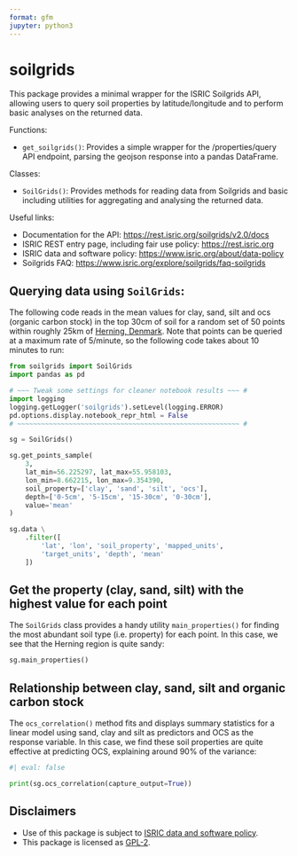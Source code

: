 ```yaml
---
format: gfm
jupyter: python3
---
```

<!-- This file is generated by README.qmd; please do not edit by hand -->

# soilgrids

This package provides a minimal wrapper for the ISRIC Soilgrids API, allowing 
users to query soil properties by latitude/longitude and to perform basic 
analyses on the returned data.

Functions:

*   `get_soilgrids()`: Provides a simple wrapper for the /properties/query
    API endpoint, parsing the geojson response into a pandas DataFrame.
        
Classes:

*   `SoilGrids()`: Provides methods for reading data from Soilgrids and basic 
    including utilities for aggregating and analysing the returned data.

Useful links:

*   Documentation for the API: <https://rest.isric.org/soilgrids/v2.0/docs>
*   ISRIC REST entry page, including fair use policy: <https://rest.isric.org>
*   ISRIC data and software policy: <https://www.isric.org/about/data-policy>
*   Soilgrids FAQ: <https://www.isric.org/explore/soilgrids/faq-soilgrids>

## Querying data using `SoilGrids`:
The following code reads in the mean values for clay, sand, silt and ocs 
(organic carbon stock) in the top 30cm of soil for a random set of 50 points 
within roughly 25km of 
[Herning, Denmark](https://en.wikipedia.org/wiki/Herning). Note that points can 
be queried at a maximum rate of 5/minute, so the following code takes about 10 
minutes to run:

```python
from soilgrids import SoilGrids
import pandas as pd

# ~~~ Tweak some settings for cleaner notebook results ~~~ #
import logging
logging.getLogger('soilgrids').setLevel(logging.ERROR)
pd.options.display.notebook_repr_html = False
# ~~~~~~~~~~~~~~~~~~~~~~~~~~~~~~~~~~~~~~~~~~~~~~~~~~~~~~~~ #

sg = SoilGrids()

sg.get_points_sample(
    3,
    lat_min=56.225297, lat_max=55.958103,
    lon_min=8.662215, lon_max=9.354390,
    soil_property=['clay', 'sand', 'silt', 'ocs'],
    depth=['0-5cm', '5-15cm', '15-30cm', '0-30cm'],
    value='mean'
)

sg.data \
    .filter([
        'lat', 'lon', 'soil_property', 'mapped_units', 
        'target_units', 'depth', 'mean'
    ])
```

## Get the property (clay, sand, silt) with the highest value for each point
The `SoilGrids` class provides a handy utility `main_properties()` for finding
the most abundant soil type (i.e. property) for each point. In this case, we
see that the Herning region is quite sandy:

```python
sg.main_properties()
```

## Relationship between clay, sand, silt and organic carbon stock
The `ocs_correlation()` method fits and displays summary statistics for a linear 
model using sand, clay and silt as predictors and OCS as the response variable. 
In this case, we find these soil properties are quite effective at predicting 
OCS, explaining around 90% of the variance:

```python
#| eval: false

print(sg.ocs_correlation(capture_output=True))
```

## Disclaimers

*   Use of this package is subject to [ISRIC data and software policy](https://www.isric.org/about/data-policy).
*   This package is licensed as [GPL-2](LICENSE).
